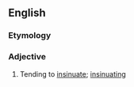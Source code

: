 ==English==

===Etymology===
{{suffix|en|insinuate|ive}}

===Adjective===
{{en-adj}}

# Tending to [[insinuate]]; [[insinuating]]